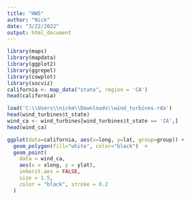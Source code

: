 ---
title: "HW5"
author: "Nick"
date: "3/22/2022"
output: html_document
---

```{r setup, include=FALSE}
library(maps)
library(mapdata)
library(ggplot2)
library(ggrepel)
library(cowplot)
library(socviz)
california <- map_data("state", region = 'CA')
head(california)

load('C:\\Users\\nickm\\Downloads\\wind_turbines.rda')
head(wind_turbines$t_state)
wind_ca <- wind_turbines[wind_turbines$t_state == 'CA',]
head(wind_ca)
```


```{r pressure, echo=FALSE}
ggplot(data=california, aes(x=long, y=lat, group=group)) +
  geom_polygon(fill="white", color="black")  + 
  geom_point(
    data = wind_ca,
    aes(x = xlong, y = ylat),
    inherit.aes = FALSE,
    size = 1.5,
    color = "black", stroke = 0.2
  )
```


